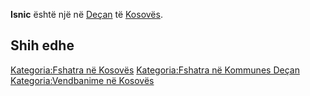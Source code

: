 {{Fshat në 
 | Emri                = Isnic
 | EmriAlt                = 
 | NAME_SHORT_FORM=      
 | NAME_GENERIC=      
 | NAME_SORT_NAME_RO=      ISNIC
 | FULL_NAME_RO = Isnic
 | FULL_NAME_ND_RO=Isnic
 | SORT_NAME_RG=ISNIC
 | FULL_NAME_RG=Isnic
 | FULL_NAME_ND_RG=Isnic
 | SRP_NAME_SHORT_FORM=      
 | SRP_NAME_GENERIC=      
 | SRP_NAME_SORT_NAME_RO=      
 | SRP_FULL_NAME_RO = 
 | SRP_FULL_NAME_ND_RO=
 | SRP_SORT_NAME_RG=
 | SRP_FULL_NAME_RG=
 | SRP_FULL_NAME_ND_RG=
 | Emri (Rasa dhanore) = 
 | Figura              = 
 | Shteti              = Kosovo
 | Komuna              = Deçan
 | Kodi postar         = 
 | Sipërfaqja          = 

 | Popullsia           = 

 | Regj. i popullsisë  = 
 | Dend. e popullsisë  = 
 | Faqja zyrtare       = 
 <!--- Koordinatat ----> 
 | Gjerësia            = 42.5575
 | Gjatësia            = 20.302778
 | Lartësia            = 
}}
'''Isnic''' është një [[]] në [[Deçan]] të [[Kosovës]].

<!-- == Gjeografia == -->
<!-- == Historia == -->
<!-- == Demografia == -->
== Shih edhe ==
{{Komuna Deçan}}
{{Kosovo-Administrata-Cung}}

[[Kategoria:Fshatra në Kosovës]]
[[Kategoria:Fshatra në Kommunes Deçan]]
[[Kategoria:Vendbanime në Kosovës]]